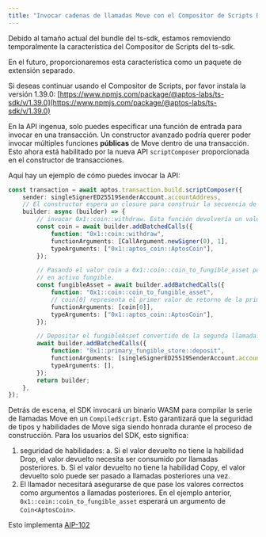 ```yaml
---
title: "Invocar cadenas de llamadas Move con el Compositor de Scripts Dinámico"
---
```



<Aside type="caution" emoji="ℹ️">
  Debido al tamaño actual del bundle del ts-sdk, estamos removiendo temporalmente la característica del Compositor de Scripts del ts-sdk.

  En el futuro, proporcionaremos esta característica como un paquete de extensión separado.

  Si deseas continuar usando el Compositor de Scripts, por favor instala la versión 1.39.0:
  [https://www.npmjs.com/package/@aptos-labs/ts-sdk/v/1.39.0](https://www.npmjs.com/package/@aptos-labs/ts-sdk/v/1.39.0)
</Aside>

En la API ingenua, solo puedes especificar una función de entrada para invocar en una transacción. Un constructor avanzado podría querer poder invocar múltiples funciones **públicas** de Move dentro de una transacción. Esto ahora está habilitado por la nueva API `scriptComposer` proporcionada en el constructor de transacciones.

Aquí hay un ejemplo de cómo puedes invocar la API:

```typescript filename="example.ts"
const transaction = await aptos.transaction.build.scriptComposer({
    sender: singleSignerED25519SenderAccount.accountAddress,
    // El constructor espera un closure para construir la secuencia de llamadas move.
    builder: async (builder) => {
        // invocar 0x1::coin::withdraw. Esta función devolvería un valor de tipo `coin`.
        const coin = await builder.addBatchedCalls({
            function: "0x1::coin::withdraw",
            functionArguments: [CallArgument.newSigner(0), 1],
            typeArguments: ["0x1::aptos_coin::AptosCoin"],
        });

        // Pasando el valor coin a 0x1::coin::coin_to_fungible_asset para convertir una moneda
        // en activo fungible.
        const fungibleAsset = await builder.addBatchedCalls({
            function: "0x1::coin::coin_to_fungible_asset",
            // coin[0] representa el primer valor de retorno de la primera llamada que agregaste.
            functionArguments: [coin[0]],
            typeArguments: ["0x1::aptos_coin::AptosCoin"],
        });

        // Depositar el fungibleAsset convertido de la segunda llamada.
        await builder.addBatchedCalls({
            function: "0x1::primary_fungible_store::deposit",
            functionArguments: [singleSignerED25519SenderAccount.accountAddress, fungibleAsset[0]],
            typeArguments: [],
        });
        return builder;
    },
});
```

Detrás de escena, el SDK invocará un binario WASM para compilar la serie de llamadas Move en un `CompiledScript`. Esto garantizará que la seguridad de tipos y habilidades de Move siga siendo honrada durante el proceso de construcción. Para los usuarios del SDK, esto significa:

1. seguridad de habilidades:
   a. Si el valor devuelto no tiene la habilidad Drop, el valor devuelto necesita ser consumido por llamadas posteriores.
   b. Si el valor devuelto no tiene la habilidad Copy, el valor devuelto solo puede ser pasado a llamadas posteriores una vez.
2. El llamador necesitará asegurarse de que pase los valores correctos como argumentos a llamadas posteriores. En el ejemplo anterior, `0x1::coin::coin_to_fungible_asset` esperará un argumento de `Coin<AptosCoin>`.

Esto implementa [AIP-102](https://github.com/aptos-foundation/AIPs/blob/main/aips/aip-102.md)
